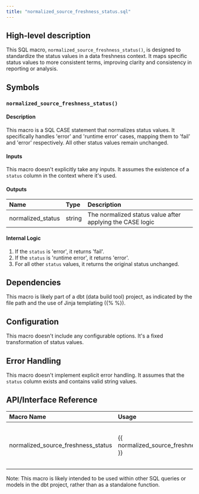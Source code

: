 ```yaml
---
title: "normalized_source_freshness_status.sql"
---
```


## High-level description
This SQL macro, `normalized_source_freshness_status()`, is designed to standardize the status values in a data freshness context. It maps specific status values to more consistent terms, improving clarity and consistency in reporting or analysis.

## Symbols

### `normalized_source_freshness_status()`
#### Description
This macro is a SQL CASE statement that normalizes status values. It specifically handles 'error' and 'runtime error' cases, mapping them to 'fail' and 'error' respectively. All other status values remain unchanged.

#### Inputs
This macro doesn't explicitly take any inputs. It assumes the existence of a `status` column in the context where it's used.

#### Outputs
| Name | Type | Description |
|:-----|:-----|:------------|
| normalized_status | string | The normalized status value after applying the CASE logic |

#### Internal Logic
1. If the `status` is 'error', it returns 'fail'.
2. If the `status` is 'runtime error', it returns 'error'.
3. For all other `status` values, it returns the original status unchanged.

## Dependencies
This macro is likely part of a dbt (data build tool) project, as indicated by the file path and the use of Jinja templating ({% %}).

## Configuration
This macro doesn't include any configurable options. It's a fixed transformation of status values.

## Error Handling
This macro doesn't implement explicit error handling. It assumes that the `status` column exists and contains valid string values.

## API/Interface Reference
| Macro Name | Usage | Description |
|:-----------|:------|:------------|
| normalized_source_freshness_status | {{ normalized_source_freshness_status() }} | Used in SQL queries to normalize status values |

Note: This macro is likely intended to be used within other SQL queries or models in the dbt project, rather than as a standalone function.